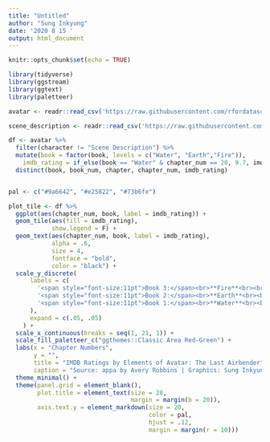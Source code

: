 ```yaml
---
title: "Untitled"
author: "Sung Inkyung"
date: '2020 8 15 '
output: html_document
---
```


```r
knitr::opts_chunk$set(echo = TRUE)
```

```r
library(tidyverse)
library(ggstream)
library(ggtext)
library(paletteer)
```


```r
avatar <- readr::read_csv('https://raw.githubusercontent.com/rfordatascience/tidytuesday/master/data/2020/2020-08-11/avatar.csv')

scene_description <- readr::read_csv('https://raw.githubusercontent.com/rfordatascience/tidytuesday/master/data/2020/2020-08-11/scene_description.csv')
```


```r


df <- avatar %>% 
  filter(character != "Scene Description") %>% 
  mutate(book = factor(book, levels = c("Water", "Earth","Fire")),
    imdb_rating = if_else(book == "Water" & chapter_num == 20, 9.7, imdb_rating)) %>% 
  distinct(book, book_num, chapter, chapter_num, imdb_rating)


pal <- c("#9a6642", "#e25822", "#73b6fe")

plot_tile <- df %>% 
  ggplot(aes(chapter_num, book, label = imdb_rating)) +
  geom_tile(aes(fill = imdb_rating),
            show.legend = F) +
  geom_text(aes(chapter_num, book, label = imdb_rating),
            alpha = .6, 
            size = 4,
            fontface = "bold",
            color = "black") +
  scale_y_discrete(
      labels = c(
        '<span style="font-size:11pt">Book 3:</span><br>**Fire**<br><br><br>', 
        '<span style="font-size:11pt">Book 2:</span><br>**Earth**<br><br><br>', 
        '<span style="font-size:11pt">Book 1:</span><br>**Water**<br><br><br>'
      ),
      expand = c(.05, .05)
    ) +
  scale_x_continuous(breaks = seq(1, 21, 1)) +
  scale_fill_paletteer_c("ggthemes::Classic Area Red-Green") +
  labs(x = "Chapter Numbers",
       y = "",
       title = "IMDB Ratings by Elements of Avatar: The Last Airbender",
       caption = "Source: appa by Avery Robbins | Graphics: Sung Inkyung") +
  theme_minimal() +
  theme(panel.grid = element_blank(),
        plot.title = element_text(size = 28,
                                  margin = margin(b = 20)),
        axis.text.y = element_markdown(size = 20, 
                                       color = pal, 
                                       hjust = .12, 
                                       margin = margin(r = 10))) 
```

